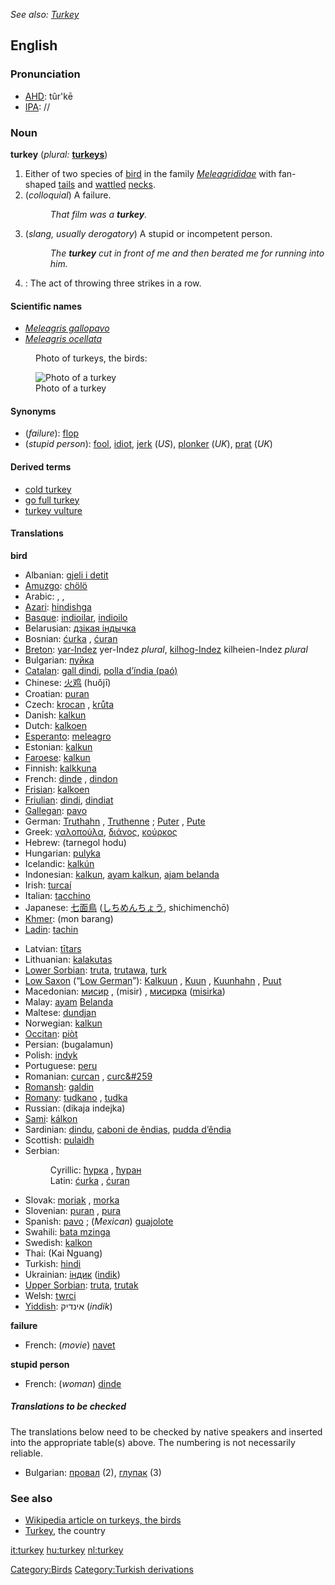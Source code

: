 ''See also: [[Turkey]]''
==English==

===Pronunciation===
*[[w:AHD|AHD]]: tûr'kē
*[[w:IPA|IPA]]: /{{IPAchar|ˈtʌɽkɪj}}/

===Noun===
'''turkey''' (''plural:'' '''[[turkeys]]''')
# Either of two species of [[bird]] in the family ''[[Meleagrididae]]'' with fan-shaped [[tail]]s and [[wattle]]d [[neck]]s.
# (''colloquial'') A failure.  
#:''That film was a '''turkey'''.''
# (''slang, usually derogatory'') A stupid or incompetent person.
#:''The '''turkey''' cut in front of me and then berated me for running into him.''
# {{cattag|bowling}}: The act of throwing three strikes in a row.

====Scientific names====
*''[[Meleagris gallopavo]]''
*''[[Meleagris ocellata]]''

:Photo of turkeys, the birds:
[[Image:Turkeys_1.jpg|Photo of a turkey]]

====Synonyms====
*(''failure''): [[flop]]
*(''stupid person''): [[fool]], [[idiot]], [[jerk]] (''US''), [[plonker]] (''UK''), [[prat]] (''UK'')

====Derived terms====
*[[cold turkey]]
*[[go full turkey]]
*[[turkey vulture]]

====Translations====
'''bird'''
{{top}}
*Albanian: [[gjeli i detit]]
*[[Amuzgo]]: [[chölö]]
*Arabic: {{ARchar|[[ديك هندي]]}}, {{ARchar|[[ديك رومي]]}}, {{ARchar|[[ديك الحبش]]}}
*[[Azari]]: [[hindishga]]
*[[Basque]]: [[indioilar]], [[indioilo]]
*Belarusian: [[дзікая індычка]]
*Bosnian: [[ćurka]] {{f}}, [[ćuran]] {{m}}
*[[Breton]]: [[yar-Indez]] {{f}}  yer-Indez ''plural'', [[kilhog-Indez]] {{m}}  kilheien-Indez ''plural''
*Bulgarian: [[пуйка]] {{f}}
*[[Catalan]]: [[gall dindi]], [[polla d’índia (paó)]]
*Chinese: [[火鸡]] (huǒjī)
*Croatian: [[puran]]
*Czech: [[krocan]] {{m}}, [[krůta]] {{f}}
*Danish: [[kalkun]]
*Dutch: [[kalkoen]] {{f}}
*[[Esperanto]]: [[meleagro]]
*Estonian: [[kalkun]]
*[[Faroese]]: [[kalkun]]
*Finnish: [[kalkkuna]]
*French: [[dinde]] {{f}}, [[dindon]] {{m}}
*[[Frisian]]: [[kalkoen]]
*[[Friulian]]: [[dindi]], [[dindiat]]
*[[Gallegan]]: [[pavo]]
*German: [[Truthahn]] {{m}}, [[Truthenne]] {{f}}; [[Puter]] {{m}}, [[Pute#German|Pute]] {{f}}
*Greek: [[γαλοπούλα]], [[διάνος]], [[κούρκος]]
*Hebrew: (tarnegol hodu)
*Hungarian: [[pulyka]]
*Icelandic: [[kalkún]]
*Indonesian: [[kalkun]], [[ayam kalkun]], [[ajam belanda]]
*Irish: [[turcaí]]
*Italian: [[tacchino]] {{m}}
*Japanese: [[七面鳥]] ([[しちめんちょう]], shichimenchō)
*[[Khmer]]: (mon barang)
*[[Ladin]]: [[tachin]]<!--do not put scientific name under Latin-->
{{mid}}
*Latvian: [[tītars]]
*Lithuanian: [[kalakutas]]
*[[Lower Sorbian]]: [[truta]], [[trutawa]], [[turk#Lower_Sorbian|turk]]
*[[Low Saxon]] (“[[Low German]]”): [[Kalkuun]] {{m}}, [[Kuun]] {{m}}, [[Kuunhahn]] {{m}}, [[Puut]] {{f}}
*Macedonian: [[мисир]] , (misir) {{m}}, [[мисирка]] ([[misirka]]) {{f}}
*Malay: [[ayam]] [[Belanda]]
*Maltese: [[dundjan]]
*Norwegian: [[kalkun]]
*[[Occitan]]: [[piòt]]
*Persian: (bugalamun)
*Polish: [[indyk]] '' ''
*Portuguese: [[peru]]
*Romanian: [[curcan]] {{m}}, [[curc&#259]] {{f}}<!--this belongs under the Romanian entry: [[curcani]] ''m plural'', [[curci]] ''f plural''-->
*[[Romansh]]: [[galdin]]
*[[Romany]]: [[tudkano]] {{m}}, [[tudka]] {{f}}
*Russian: {{RUchar|[[дикая индейка]]}} (dikaja indejka)
*[[Sami]]: [[kálkon]]
*Sardinian: [[dindu]], [[caboni de ěndias]], [[pudda d’ěndia]]
*Scottish: [[pulaidh]]
*Serbian:
*:Cyrillic: [[ћурка]] {{f}}, [[ћуран]] {{m}}
*:Latin: [[ćurka]] {{f}}, [[ćuran]] {{m}}
*Slovak: [[moriak]] {{m}}, [[morka]] {{f}}
*Slovenian: [[puran]] {{m}}, [[pura#Slovenian|pura]] {{f}}
*Spanish: [[pavo]] {{m}}; (''Mexican'') [[guajolote]] {{m}}
*Swahili: [[bata mzinga]]
*Swedish: [[kalkon]]
*Thai: {{THchar|[[ไก่งวง]]}} (Kai Nguang)
*Turkish: [[hindi]]
*Ukrainian: [[індик]] ([[indik]])
*[[Upper Sorbian]]: [[truta]], [[trutak]]
*Welsh: [[twrci]]
*[[Yiddish]]: אינדיק (''indik'')
{{bottom}}

'''failure'''
{{top}}
<!--Put translations for languages from A to I here-->
*French: (''movie'') [[navet]] {{m}}
{{mid}}
<!--Put translations for languages from J to Z here-->
{{bottom}}

'''stupid person'''
{{top}}
<!--Put translations for languages from A to I here-->
*French: (''woman'') [[dinde]] {{f}}
{{mid}}
<!--Put translations for languages from J to Z here-->
{{bottom}}

=====Translations to be checked=====
<!--Remove this section once all of the translations below have been moved into the tables above.-->

The translations below need to be checked by native speakers and inserted into the appropriate table(s) above.  The numbering is not necessarily reliable.

*Bulgarian: [[провал]] {{n}} (2), [[глупак]] {{m}} (3)

===See also===
*[[w:Turkey_(bird)|Wikipedia article on turkeys, the birds]]
*[[Turkey]], the country
[[Category:Birds]]


[[Category:Turkish derivations]]

[[it:turkey]]
[[hu:turkey]]
[[nl:turkey]]
